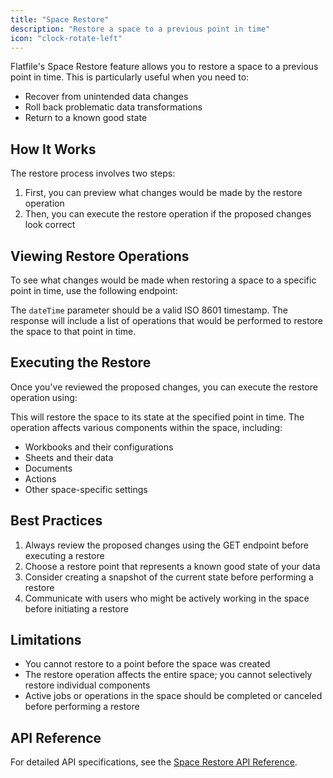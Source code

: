 ```yaml
---
title: "Space Restore"
description: "Restore a space to a previous point in time"
icon: "clock-rotate-left"
---
```


Flatfile's Space Restore feature allows you to restore a space to a previous point in time. This is particularly useful when you need to:
- Recover from unintended data changes
- Roll back problematic data transformations
- Return to a known good state

## How It Works

The restore process involves two steps:
1. First, you can preview what changes would be made by the restore operation
2. Then, you can execute the restore operation if the proposed changes look correct

## Viewing Restore Operations

To see what changes would be made when restoring a space to a specific point in time, use the following endpoint:



The `dateTime` parameter should be a valid ISO 8601 timestamp. The response will include a list of operations that would be performed to restore the space to that point in time.

## Executing the Restore

Once you've reviewed the proposed changes, you can execute the restore operation using:



This will restore the space to its state at the specified point in time. The operation affects various components within the space, including:
- Workbooks and their configurations
- Sheets and their data
- Documents
- Actions
- Other space-specific settings

## Best Practices

1. Always review the proposed changes using the GET endpoint before executing a restore
2. Choose a restore point that represents a known good state of your data
3. Consider creating a snapshot of the current state before performing a restore
4. Communicate with users who might be actively working in the space before initiating a restore

## Limitations

- You cannot restore to a point before the space was created
- The restore operation affects the entire space; you cannot selectively restore individual components
- Active jobs or operations in the space should be completed or canceled before performing a restore

## API Reference

For detailed API specifications, see the [Space Restore API Reference](https://reference.flatfile.com/api-reference/spaces/restore).